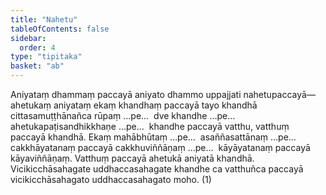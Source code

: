 ```yaml
---
title: "Nahetu"
tableOfContents: false
sidebar:
  order: 4
type: "tipitaka"
basket: "ab"
---
```



<DynamicBreadcrumb />

<Division number="19">

<Paragraph number="2302">
Aniyataṃ dhammaṃ paccayā aniyato dhammo uppajjati nahetupaccayā—  ahetukaṃ aniyataṃ ekaṃ khandhaṃ paccayā tayo khandhā cittasamuṭṭhānañca rūpaṃ …pe…  dve khandhe …pe…  ahetukapaṭisandhikkhaṇe …pe…  khandhe paccayā vatthu, vatthuṃ paccayā khandhā. Ekaṃ mahābhūtaṃ …pe…  asaññasattānaṃ …pe…  cakkhāyatanaṃ paccayā cakkhuviññāṇaṃ …pe…  kāyāyatanaṃ paccayā kāyaviññāṇaṃ. Vatthuṃ paccayā ahetukā aniyatā khandhā. Vicikicchāsahagate uddhaccasahagate khandhe ca vatthuñca paccayā vicikicchāsahagato uddhaccasahagato moho. (1)
</Paragraph>
</Division>